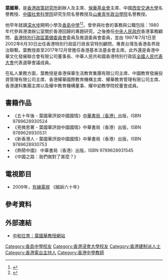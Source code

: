 '''葉國華'''，是[[香港政策研究所|香港政策研究所]]創辦人及主席、[[保華基金會|保華基金會]]主席、中國[[西安交通大學|西安交通大學]]名譽教授、[[中國社會科學院|中國社會科學院]]研究生院名譽教授及[[山東青年政治學院|山東青年政治學院]]名譽教授。

他早年就讀[[深水埗|深水埗]]開明小學及[[香島中學|香島中學]]<ref>{{cite book |author1=葉國華 |title=五十年後 |year=2008 |publisher=中華書局 |page=31 |quote= |url=}}</ref><ref>{{cite book |author1=文灼非 |title=同學@香港 |year=2008 |publisher=商務印書館 |page=100 |quote= |url=}}</ref>。曾參與社會的事務與公職包括：1980年代參與港澳辦公室關於香港回歸的專題研究，之後擔任[[中華人民共和國國務院|中央人民政府]]香港事務顧問、[[香港特別行政區籌備委員會|香港特別行政區籌備委員會]]委員及推選委員會委員，並由 1997年7月1日至2002年6月30日出任香港特別行政區行政長官特別顧問，專責台灣及香港各界政治聯繫。葉教授直至2017年12月曾擔任香港基本法基金會主席。此外還是香港中華文化發展聯合會有限公司董事長、中華人民共和國香港特別行政區[[全國人民代表大會|全國人民代表大會]]代表選舉會議成員。

在私人業務方面，葉教授是香港保華生活教育集團有限公司主席、中國教育發展投資管理有限公司主席、香港耀華國際教育機構主席、耀華教育管理有限公司主席、香港運科集團主席以及耀中教育機構董事、耀中幼教學院校董會成員。

==書籍作品==
* 《五十年後 - 葉國華評說中國國情》[[中華書局（香港）|中華書局（香港）]]出版，ISBN 9789628930524
* 《見微思著 - 葉國華評說中國國情》中華書局（香港）出版，ISBN 9789628930531
* 《新香港人 - 葉國華評說中國國情》中華書局（香港）出版，ISBN 9789628930753
* 《熱鬧中國》                     中華書局（香港）出版，ISBN 9789628931545
* 《中國之路：我們做對了甚麼？》

==電視節目==
*2009年，[[香港有線電視|有線電視]]  《細訴六十年》 

== 參考資料 ==
{{reflist}}

== 外部連結 ==
*[https://www.paulyip.blog/ 中和位育｜葉國華教授網站]

{{香港電台唱片騎師}}
{{DEFAULTSORT:Yip Kwok-wah}}
[[Category:香島中學校友|Category:香島中學校友]]
[[Category:香港浸會大學校友|Category:香港浸會大學校友]]
[[Category:香港建制派人士|Category:香港建制派人士]]
[[Category:香港電台主持人|Category:香港電台主持人]]
[[Category:香港中學教師|Category:香港中學教師]]